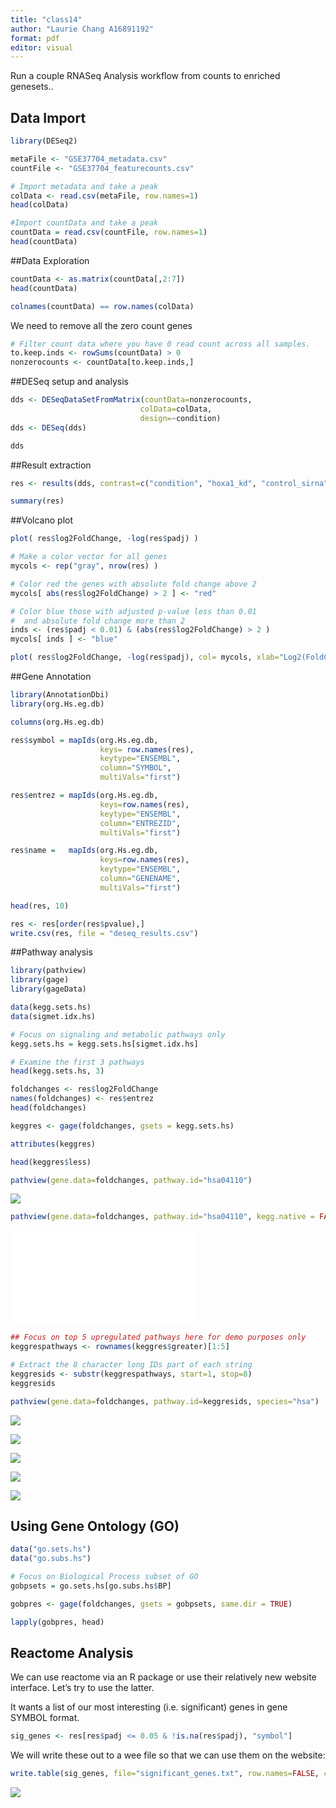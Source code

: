 ```yaml
---
title: "class14"
author: "Laurie Chang A16891192"
format: pdf
editor: visual
---
```



Run a couple RNASeq Analysis workflow from counts to enriched genesets..

## Data Import

```r
library(DESeq2)
```

```r
metaFile <- "GSE37704_metadata.csv"
countFile <- "GSE37704_featurecounts.csv"

# Import metadata and take a peak
colData <- read.csv(metaFile, row.names=1)
head(colData)

#Import countData and take a peak
countData = read.csv(countFile, row.names=1)
head(countData)
```

##Data Exploration

```r
countData <- as.matrix(countData[,2:7])
head(countData)
```

```r
colnames(countData) == row.names(colData)
```


We need to remove all the zero count genes

```r
# Filter count data where you have 0 read count across all samples.
to.keep.inds <- rowSums(countData) > 0
nonzerocounts <- countData[to.keep.inds,]
```


##DESeq setup and analysis

```r
dds <- DESeqDataSetFromMatrix(countData=nonzerocounts,
                             colData=colData,
                             design=~condition)
dds <- DESeq(dds)
```

```r
dds
```

##Result extraction

```r
res <- results(dds, contrast=c("condition", "hoxa1_kd", "control_sirna"))

summary(res)
```


##Volcano plot

```r
plot( res$log2FoldChange, -log(res$padj) )
```

```r
# Make a color vector for all genes
mycols <- rep("gray", nrow(res) )

# Color red the genes with absolute fold change above 2
mycols[ abs(res$log2FoldChange) > 2 ] <- "red"

# Color blue those with adjusted p-value less than 0.01
#  and absolute fold change more than 2
inds <- (res$padj < 0.01) & (abs(res$log2FoldChange) > 2 )
mycols[ inds ] <- "blue"

plot( res$log2FoldChange, -log(res$padj), col= mycols, xlab="Log2(FoldChange)", ylab="-Log(P-value)" )
```


##Gene Annotation

```r
library(AnnotationDbi)
library(org.Hs.eg.db)

columns(org.Hs.eg.db)

res$symbol = mapIds(org.Hs.eg.db,
                    keys= row.names(res), 
                    keytype="ENSEMBL",
                    column="SYMBOL",
                    multiVals="first")

res$entrez = mapIds(org.Hs.eg.db,
                    keys=row.names(res),
                    keytype="ENSEMBL",
                    column="ENTREZID",
                    multiVals="first")

res$name =   mapIds(org.Hs.eg.db,
                    keys=row.names(res),
                    keytype="ENSEMBL",
                    column="GENENAME",
                    multiVals="first")

head(res, 10)
```

```r
res <- res[order(res$pvalue),]
write.csv(res, file = "deseq_results.csv")
```


##Pathway analysis

```r
library(pathview)
library(gage)
library(gageData)

data(kegg.sets.hs)
data(sigmet.idx.hs)

# Focus on signaling and metabolic pathways only
kegg.sets.hs = kegg.sets.hs[sigmet.idx.hs]

# Examine the first 3 pathways
head(kegg.sets.hs, 3)
```

```r
foldchanges <- res$log2FoldChange
names(foldchanges) <- res$entrez
head(foldchanges)
```


```r
keggres <- gage(foldchanges, gsets = kegg.sets.hs)

attributes(keggres)
```

```r
head(keggres$less)
```

```r
pathview(gene.data=foldchanges, pathway.id="hsa04110")
```
![](hsa04110.pathview.png)

```r
pathview(gene.data=foldchanges, pathway.id="hsa04110", kegg.native = FALSE)
```
![](hsa04110.pathview.pdf)


```r
## Focus on top 5 upregulated pathways here for demo purposes only
keggrespathways <- rownames(keggres$greater)[1:5]

# Extract the 8 character long IDs part of each string
keggresids <- substr(keggrespathways, start=1, stop=8)
keggresids
```


```r
pathview(gene.data=foldchanges, pathway.id=keggresids, species="hsa")
```

![](hsa04640.png)

![](hsa00140.png)

![](hsa04630.png)

![](hsa04142.png)

![](hsa04330.png)

## Using Gene Ontology (GO)

```r
data("go.sets.hs")
data("go.subs.hs")

# Focus on Biological Process subset of GO
gobpsets = go.sets.hs[go.subs.hs$BP]

gobpres <- gage(foldchanges, gsets = gobpsets, same.dir = TRUE)

lapply(gobpres, head)
```

## Reactome Analysis

We can use reactome via an R package or use their relatively new website interface. Let's try to use the latter.

It wants a list of our most interesting (i.e. significant) genes in gene SYMBOL format.

```r
sig_genes <- res[res$padj <= 0.05 & !is.na(res$padj), "symbol"]
```

We will write these out to a wee file so that we can use them on the website:

```r
write.table(sig_genes, file="significant_genes.txt", row.names=FALSE, col.names=FALSE, quote=FALSE)
```


![](R-HSA-69278.png)






